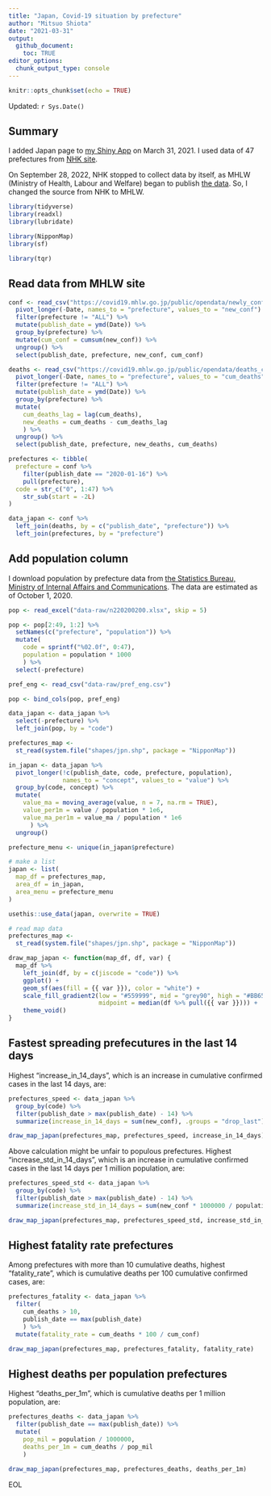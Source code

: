 ```yaml
---
title: "Japan, Covid-19 situation by prefecture"
author: "Mitsuo Shiota"
date: "2021-03-31"
output: 
  github_document:
    toc: TRUE
editor_options: 
  chunk_output_type: console
---
```


```r
knitr::opts_chunk$set(echo = TRUE)
```

Updated: `r Sys.Date()`

## Summary

I added Japan page to [my Shiny App](https://mitsuoxv.shinyapps.io/covid/) on March 31, 2021. I used data of 47 prefectures from [NHK site ](https://www3.nhk.or.jp/news/special/coronavirus/data/).

On September 28, 2022, NHK stopped to collect data by itself, as MHLW (Ministry of Health, Labour  and Welfare) began to publish [the data](https://www.mhlw.go.jp/stf/covid-19/open-data.html). So, I changed the source from NHK to MHLW.

```r
library(tidyverse)
library(readxl)
library(lubridate)

library(NipponMap)
library(sf)

library(tqr)
```

## Read data from MHLW site

```r
conf <- read_csv("https://covid19.mhlw.go.jp/public/opendata/newly_confirmed_cases_daily.csv") %>% 
  pivot_longer(-Date, names_to = "prefecture", values_to = "new_conf") %>% 
  filter(prefecture != "ALL") %>% 
  mutate(publish_date = ymd(Date)) %>% 
  group_by(prefecture) %>% 
  mutate(cum_conf = cumsum(new_conf)) %>% 
  ungroup() %>% 
  select(publish_date, prefecture, new_conf, cum_conf)

deaths <- read_csv("https://covid19.mhlw.go.jp/public/opendata/deaths_cumulative_daily.csv") %>% 
  pivot_longer(-Date, names_to = "prefecture", values_to = "cum_deaths") %>% 
  filter(prefecture != "ALL") %>% 
  mutate(publish_date = ymd(Date)) %>% 
  group_by(prefecture) %>% 
  mutate(
    cum_deaths_lag = lag(cum_deaths),
    new_deaths = cum_deaths - cum_deaths_lag
    ) %>% 
  ungroup() %>% 
  select(publish_date, prefecture, new_deaths, cum_deaths)

prefectures <- tibble(
  prefecture = conf %>% 
    filter(publish_date == "2020-01-16") %>% 
    pull(prefecture),
  code = str_c("0", 1:47) %>% 
    str_sub(start = -2L)
)

data_japan <- conf %>% 
  left_join(deaths, by = c("publish_date", "prefecture")) %>% 
  left_join(prefectures, by = "prefecture")

```

## Add population column

I download population by prefecture data from [the Statistics Bureau, Ministry of Internal Affairs and Communications](https://www.stat.go.jp/data/nihon/02.htm). The data are estimated as of October 1, 2020.

```r

pop <- read_excel("data-raw/n220200200.xlsx", skip = 5)

pop <- pop[2:49, 1:2] %>% 
  setNames(c("prefecture", "population")) %>% 
  mutate(
    code = sprintf("%02.0f", 0:47),
    population = population * 1000
    ) %>% 
  select(-prefecture)

pref_eng <- read_csv("data-raw/pref_eng.csv")

pop <- bind_cols(pop, pref_eng)

data_japan <- data_japan %>% 
  select(-prefecture) %>% 
  left_join(pop, by = "code")

prefectures_map <-
  st_read(system.file("shapes/jpn.shp", package = "NipponMap"))

in_japan <- data_japan %>%
  pivot_longer(!c(publish_date, code, prefecture, population),
               names_to = "concept", values_to = "value") %>% 
  group_by(code, concept) %>% 
  mutate(
    value_ma = moving_average(value, n = 7, na.rm = TRUE),
    value_per1m = value / population * 1e6,
    value_ma_per1m = value_ma / population * 1e6
      ) %>% 
  ungroup()

prefecture_menu <- unique(in_japan$prefecture)

# make a list
japan <- list(
  map_df = prefectures_map,
  area_df = in_japan,
  area_menu = prefecture_menu
)

usethis::use_data(japan, overwrite = TRUE)

```


```r

# read map data
prefectures_map <-
  st_read(system.file("shapes/jpn.shp", package = "NipponMap"))

draw_map_japan <- function(map_df, df, var) {
  map_df %>%
    left_join(df, by = c(jiscode = "code")) %>%
    ggplot() +
    geom_sf(aes(fill = {{ var }}), color = "white") +
    scale_fill_gradient2(low = "#559999", mid = "grey90", high = "#BB650B",
                         midpoint = median(df %>% pull({{ var }}))) +
    theme_void()
}

```

## Fastest spreading prefecutures in the last 14 days

Highest "increase_in_14_days", which is an increase in cumulative confirmed cases in the last 14 days, are:

```r
prefectures_speed <- data_japan %>% 
  group_by(code) %>% 
  filter(publish_date > max(publish_date) - 14) %>% 
  summarize(increase_in_14_days = sum(new_conf), .groups = "drop_last")

draw_map_japan(prefectures_map, prefectures_speed, increase_in_14_days)

```

Above calculation might be unfair to populous prefectures. Highest "increase_std_in_14_days", which is an increase in cumulative confirmed cases in the last 14 days per 1 million population, are:

```r
prefectures_speed_std <- data_japan %>% 
  group_by(code) %>% 
  filter(publish_date > max(publish_date) - 14) %>% 
  summarize(increase_std_in_14_days = sum(new_conf * 1000000 / population), .groups = "drop_last")

draw_map_japan(prefectures_map, prefectures_speed_std, increase_std_in_14_days)

```


## Highest fatality rate prefectures

Among prefectures with more than 10 cumulative deaths, highest "fatality_rate", which is cumulative deaths per 100 cumulative confirmed cases, are:

```r
prefectures_fatality <- data_japan %>% 
  filter(
    cum_deaths > 10,
    publish_date == max(publish_date)
    ) %>% 
  mutate(fatality_rate = cum_deaths * 100 / cum_conf)

draw_map_japan(prefectures_map, prefectures_fatality, fatality_rate)

```

## Highest deaths per population prefectures

Highest "deaths_per_1m", which is cumulative deaths per 1 million population, are:

```r
prefectures_deaths <- data_japan %>% 
  filter(publish_date == max(publish_date)) %>% 
  mutate(
    pop_mil = population / 1000000,
    deaths_per_1m = cum_deaths / pop_mil
    )

draw_map_japan(prefectures_map, prefectures_deaths, deaths_per_1m)

```

EOL
